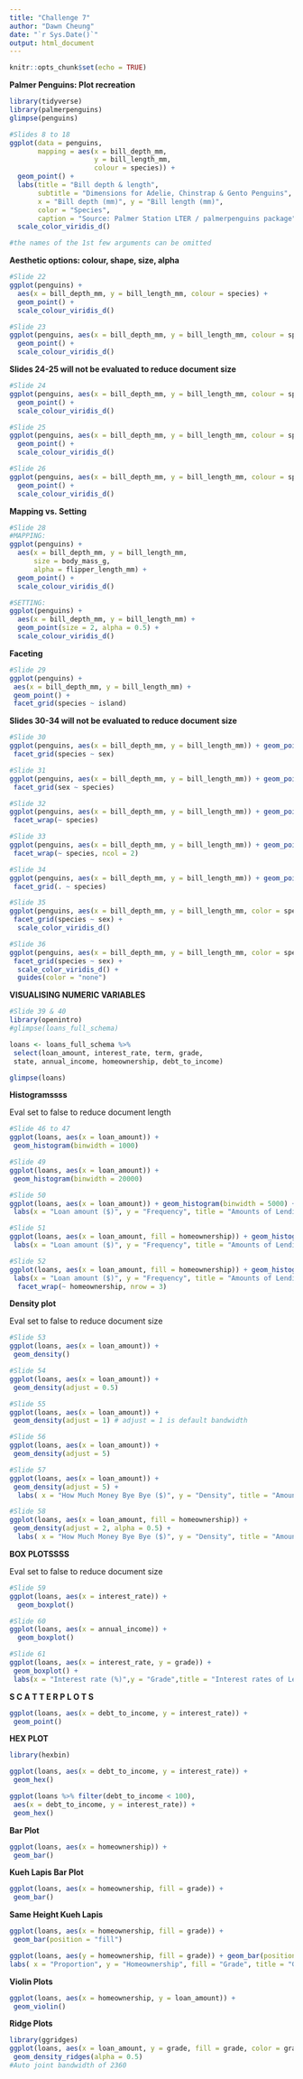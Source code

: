 ```yaml
---
title: "Challenge 7"
author: "Dawn Cheung"
date: "`r Sys.Date()`"
output: html_document
---
```


```r
knitr::opts_chunk$set(echo = TRUE)
```

**Palmer Penguins: Plot recreation**
```r
library(tidyverse)
library(palmerpenguins)
glimpse(penguins)

#Slides 8 to 18
ggplot(data = penguins,
       mapping = aes(x = bill_depth_mm,
                     y = bill_length_mm,
                     colour = species)) +
  geom_point() +
  labs(title = "Bill depth & length",
       subtitle = "Dimensions for Adelie, Chinstrap & Gento Penguins",
       x = "Bill depth (mm)", y = "Bill length (mm)",
       color = "Species",
       caption = "Source: Palmer Station LTER / palmerpenguins package") +
  scale_color_viridis_d()

#the names of the 1st few arguments can be omitted
```

**Aesthetic options: colour, shape, size, alpha**
```r
#Slide 22
ggplot(penguins) +
  aes(x = bill_depth_mm, y = bill_length_mm, colour = species) +
  geom_point() +
  scale_colour_viridis_d()

#Slide 23
ggplot(penguins, aes(x = bill_depth_mm, y = bill_length_mm, colour = species, shape = island)) +
  geom_point() +
  scale_colour_viridis_d()
```


**Slides 24-25 will not be evaluated to reduce document size**
```r
#Slide 24
ggplot(penguins, aes(x = bill_depth_mm, y = bill_length_mm, colour = species, shape = species)) +
  geom_point() +
  scale_colour_viridis_d()

#Slide 25
ggplot(penguins, aes(x = bill_depth_mm, y = bill_length_mm, colour = species, shape = species, size = body_mass_g)) +
  geom_point() +
  scale_colour_viridis_d()
```

```r
#Slide 26
ggplot(penguins, aes(x = bill_depth_mm, y = bill_length_mm, colour = species, shape = species, alpha = flipper_length_mm)) +
  geom_point() +
  scale_colour_viridis_d()
```


**Mapping vs. Setting**
```r
#Slide 28
#MAPPING:
ggplot(penguins) +
  aes(x = bill_depth_mm, y = bill_length_mm,
      size = body_mass_g,
      alpha = flipper_length_mm) +
  geom_point() +
  scale_colour_viridis_d()

#SETTING:
ggplot(penguins) +
  aes(x = bill_depth_mm, y = bill_length_mm) +
  geom_point(size = 2, alpha = 0.5) +
  scale_colour_viridis_d()
```

**Faceting**
```r
#Slide 29
ggplot(penguins) +
 aes(x = bill_depth_mm, y = bill_length_mm) + 
 geom_point() +
 facet_grid(species ~ island)
```

**Slides 30-34 will not be evaluated to reduce document size**
```r
#Slide 30
ggplot(penguins, aes(x = bill_depth_mm, y = bill_length_mm)) + geom_point() +
 facet_grid(species ~ sex)

#Slide 31
ggplot(penguins, aes(x = bill_depth_mm, y = bill_length_mm)) + geom_point() +
 facet_grid(sex ~ species)

#Slide 32
ggplot(penguins, aes(x = bill_depth_mm, y = bill_length_mm)) + geom_point() +
 facet_wrap(~ species)

#Slide 33
ggplot(penguins, aes(x = bill_depth_mm, y = bill_length_mm)) + geom_point() +
 facet_wrap(~ species, ncol = 2)

#Slide 34
ggplot(penguins, aes(x = bill_depth_mm, y = bill_length_mm)) + geom_point() +
 facet_grid(. ~ species)
```

```r
#Slide 35
ggplot(penguins, aes(x = bill_depth_mm, y = bill_length_mm, color = species)) + geom_point() +
 facet_grid(species ~ sex) +
  scale_color_viridis_d()

#Slide 36
ggplot(penguins, aes(x = bill_depth_mm, y = bill_length_mm, color = species)) + geom_point() +
 facet_grid(species ~ sex) +
  scale_color_viridis_d() +
  guides(color = "none")
```

**VISUALISING NUMERIC VARIABLES**
```r
#Slide 39 & 40
library(openintro)
#glimpse(loans_full_schema)

loans <- loans_full_schema %>%
 select(loan_amount, interest_rate, term, grade, 
 state, annual_income, homeownership, debt_to_income)

glimpse(loans)

```

**Histogramssss**

Eval set to false to reduce document length
```r
#Slide 46 to 47
ggplot(loans, aes(x = loan_amount)) +
 geom_histogram(binwidth = 1000)

#Slide 49
ggplot(loans, aes(x = loan_amount)) +
 geom_histogram(binwidth = 20000)

#Slide 50
ggplot(loans, aes(x = loan_amount)) + geom_histogram(binwidth = 5000) +
 labs(x = "Loan amount ($)", y = "Frequency", title = "Amounts of Lending Club loans" )

#Slide 51
ggplot(loans, aes(x = loan_amount, fill = homeownership)) + geom_histogram(binwidth = 5000, alpha = 0.5) +
 labs(x = "Loan amount ($)", y = "Frequency", title = "Amounts of Lending Club loans" )

#Slide 52
ggplot(loans, aes(x = loan_amount, fill = homeownership)) + geom_histogram(binwidth = 5000) +
 labs(x = "Loan amount ($)", y = "Frequency", title = "Amounts of Lending Club loans", caption = "money bye bye" ) +
  facet_wrap(~ homeownership, nrow = 3)
```

**Density plot**

Eval set to false to reduce document size
```r
#Slide 53
ggplot(loans, aes(x = loan_amount)) +
 geom_density()

#Slide 54
ggplot(loans, aes(x = loan_amount)) +
 geom_density(adjust = 0.5)

#Slide 55
ggplot(loans, aes(x = loan_amount)) +
 geom_density(adjust = 1) # adjust = 1 is default bandwidth

#Slide 56
ggplot(loans, aes(x = loan_amount)) +
 geom_density(adjust = 5)

#Slide 57
ggplot(loans, aes(x = loan_amount)) +
 geom_density(adjust = 5) +
  labs( x = "How Much Money Bye Bye ($)", y = "Density", title = "Amounts of LC loans" )

#Slide 58
ggplot(loans, aes(x = loan_amount, fill = homeownership)) +
 geom_density(adjust = 2, alpha = 0.5) +
  labs( x = "How Much Money Bye Bye ($)", y = "Density", title = "Amounts of LC loans" )
```

**BOX PLOTSSSS**


Eval set to false to reduce document size
```r
#Slide 59
ggplot(loans, aes(x = interest_rate)) +
  geom_boxplot()

#Slide 60
ggplot(loans, aes(x = annual_income)) +
  geom_boxplot()

#Slide 61
ggplot(loans, aes(x = interest_rate, y = grade)) +
 geom_boxplot() +
 labs(x = "Interest rate (%)",y = "Grade",title = "Interest rates of Lending Club loans", subtitle = "by grade of loan")
```

**S C A T T E R   P L O T S**
```r
ggplot(loans, aes(x = debt_to_income, y = interest_rate)) +
 geom_point()
```

**HEX PLOT**
```r
library(hexbin)

ggplot(loans, aes(x = debt_to_income, y = interest_rate)) +
 geom_hex()

ggplot(loans %>% filter(debt_to_income < 100), 
 aes(x = debt_to_income, y = interest_rate)) +
 geom_hex()
```

**Bar Plot**
```r
ggplot(loans, aes(x = homeownership)) +
 geom_bar()
```


**Kueh Lapis Bar Plot**
```r
ggplot(loans, aes(x = homeownership, fill = grade)) +
 geom_bar()
```

**Same Height Kueh Lapis**
```r
ggplot(loans, aes(x = homeownership, fill = grade)) +
 geom_bar(position = "fill")
```

```r
ggplot(loans, aes(y = homeownership, fill = grade)) + geom_bar(position = "fill") +
labs( x = "Proportion", y = "Homeownership", fill = "Grade", title = "Grades of Lending Club loans", subtitle = "and home ownership of lendee")
```

**Violin Plots**
```r
ggplot(loans, aes(x = homeownership, y = loan_amount)) +
 geom_violin()
```

**Ridge Plots**
```r
library(ggridges)
ggplot(loans, aes(x = loan_amount, y = grade, fill = grade, color = grade)) + 
 geom_density_ridges(alpha = 0.5)
#Auto joint bandwidth of 2360



```